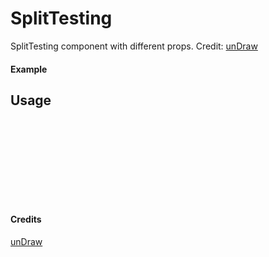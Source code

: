 
<Meta of={SplitTesting} title="unDraw/SplitTesting" />

# SplitTesting

SplitTesting component with different props.
Credit: [unDraw](https://undraw.co/illustrations)

#### Example

<Canvas of={SplitTesting.Primary} />

## Usage

```ts
import { SplitTesting } from "yadl-ui";

const Example = () => {
  return (
      <SplitTesting />
  );
};

export default Example;
```

#### Credits
[unDraw](https://undraw.co/illustrations)
